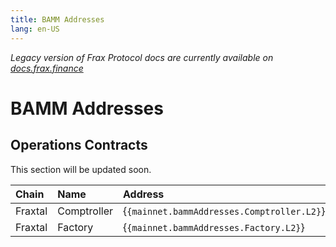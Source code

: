 ```yaml
---
title: BAMM Addresses
lang: en-US
---
```




*Legacy version of Frax Protocol docs are currently available on [docs.frax.finance](https://docs.frax.finance)*
# BAMM Addresses


## Operations Contracts
This section will be updated soon.

| Chain            | Name            | Address                                               |
| :--------------- | :-------------- | :----------------------------------------------------- |
| Fraxtal          | Comptroller     | {<code>{mainnet.bammAddresses.Comptroller.L2}</code>}  |
| Fraxtal          | Factory         | {<code>{mainnet.bammAddresses.Factory.L2}</code>}      |

